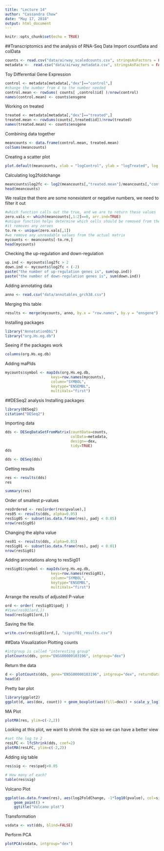 ```yaml
---
title: "Lecture 14"
author: "Cassandra Chow"
date: "May 17, 2018"
output: html_document
---
```


```r
knitr::opts_chunk$set(echo = TRUE)
```

##Transcriptomics and the analysis of RNA-Seq Data
Import countData and colData
```r
counts <- read.csv("data/airway_scaledcounts.csv", stringsAsFactors = FALSE)
metadata <-  read.csv("data/airway_metadata.csv", stringsAsFactors = FALSE)
```

Toy Differential Gene Expression
```r
control <- metadata[metadata[,"dex"]=="control",]
#change the number from 4 to the number needed 
control.mean <- rowSums( counts[ ,control$id] )/nrow(control) 
names(control.mean) <- counts$ensgene
```

Working on treated
```r
treated <- metadata[metadata[,"dex"]=="treated",]
treated.mean <- rowSums(counts[,treated$id])/nrow(treated)
names(treated.mean) <- counts$ensgene
```

Combining data together
```r
meancounts <- data.frame(control.mean, treated.mean)
colSums(meancounts)
```

Creating a scatter plot
```r
plot.default(meancounts, xlab = "logControl", ylab = "logTreated", log = "xy")
```

Calculating log2foldchange
```r
meancounts$log2fc <- log2(meancounts[,"treated.mean"]/meancounts[,"control.mean"])
head(meancounts)
```

We realize that there are some nonexistent or negative numbers, we need to filter it out
```r
#which function calls out the true, and we are to return these values
zero.vals <- which(meancounts[,1:2]==0, arr.ind=TRUE)
#unique function helps determine which cells should be removed from the zero.vals vector
#it removes any zeroes
to.rm <- unique(zero.vals[,1])
#we remove any unreadable values from the actual matrix
mycounts <- meancounts[-to.rm,]
head(mycounts)
```

Checking the up-regulation and down-regulation
```r
up.ind <- mycounts$log2fc > 2
down.ind <- mycounts$log2fc < (-2)
paste("the number of up-regulation genes is", sum(up.ind))
paste("the number of down-regulation genes is", sum(down.ind))
```

Adding annotating data
```r
anno <- read.csv("data/annotables_grch38.csv")
```

Merging this table 
```r
results <- merge(mycounts, anno, by.x = "row.names", by.y = "ensgene")
```

Installing packages
```r
library("AnnotationDbi")
library("org.Hs.eg.db")
```

Seeing if the packages work
```r
columns(org.Hs.eg.db)
```

Adding maPIds
```r
mycounts$symbol <- mapIds(org.Hs.eg.db,
                     keys=row.names(mycounts),
                     column="SYMBOL",
                     keytype="ENSEMBL",
                     multiVals="first")
```

##DESeq2 analysis
Installing packages
```r
library(DESeq2)
citation("DESeq2")
```

Importing data
```r
dds <- DESeqDataSetFromMatrix(countData=counts, 
                              colData=metadata, 
                              design=~dex, 
                              tidy=TRUE)
dds
```

```r
dds <- DESeq(dds)
```

Getting results
```r
res <- results(dds)
res
```

```r
summary(res)
```

Order of smallest p-values
```r
resOrdered <- res[order(res$pvalue),]
res05 <- results(dds, alpha=0.05)
resSig05 <- subset(as.data.frame(res), padj < 0.05)
nrow(resSig05)
```

Changing the alpha value
```r
res01 <- results(dds, alpha=0.01)
resSig01 <- subset(as.data.frame(res), padj < 0.01)
nrow(resSig01)
```

Adding annotations along to resSig01
```r
resSig01$symbol <- mapIds(org.Hs.eg.db,
                     keys=row.names(resSig01),
                     column="SYMBOL",
                     keytype="ENSEMBL",
                     multiVals="first")
```

Arrange the results of adjusted P-value
```r
ord <- order( resSig01$padj )
#View(res01[ord,])
head(resSig01[ord,])
```

Saving the file
```r
write.csv(resSig01[ord,], "signif01_results.csv")
```

##Data Visualization
Plotting counts
```r
#intgroup is called "interesting group"
plotCounts(dds, gene="ENSG00000103196", intgroup="dex")
```
Return the data 
```r
d <- plotCounts(dds, gene="ENSG00000103196", intgroup="dex", returnData=TRUE)
head(d)
```
Pretty bar plot 
```r
library(ggplot2)
ggplot(d, aes(dex, count)) + geom_boxplot(aes(fill=dex)) + scale_y_log10() + ggtitle("CRISPLD2")
```

MA Plot
```r
plotMA(res, ylim=c(-2,2))
```

Looking at this plot, we want to shrink the size so we can have a better view
```r
#set the log to 2
resLFC <- lfcShrink(dds, coef=2)
plotMA(resLFC, ylim=c(-2,2))
```

Adding sig table
```r
res$sig <- res$padj<0.05

# How many of each?
table(res$sig)
```

Volcano Plot
```r
ggplot(as.data.frame(res), aes(log2FoldChange, -1*log10(pvalue), col=sig)) + 
    geom_point() + 
    ggtitle("Volcano plot")
```

Transformation
```r
vsdata <- vst(dds, blind=FALSE)
```

Perform PCA
```r
plotPCA(vsdata, intgroup="dex")
```


